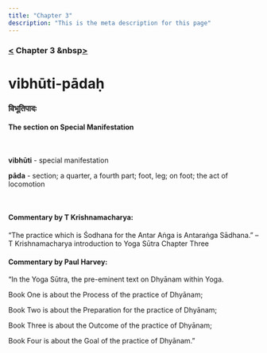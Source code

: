 ```yaml
---
title: "Chapter 3"
description: "This is the meta description for this page"
---
```


### [<](/Chapter-2/2-55/) Chapter 3 &nbsp[>](/Chapter-3/3-1/)

# vibhūti-pādaḥ

### विभूतिपादः

#### The section on Special Manifestation

<br />

**vibhūti** - special manifestation <br />

**pāda** - section; a quarter, a fourth part; foot, leg; on foot; the act of locomotion <br />

<br />

#### Commentary by T Krishnamacharya:

“The practice which is Śodhana for the Antar Aṅga
is Antaraṅga Sādhana.”
– T Krishnamacharya introduction to Yoga Sūtra Chapter Three

#### Commentary by Paul Harvey:

“In the Yoga Sūtra, the pre-eminent text on Dhyānam within Yoga.

Book One is about the Process of the practice of Dhyānam;

Book Two is about the Preparation for the practice of Dhyānam;

Book Three is about the Outcome of the practice of Dhyānam;

Book Four is about the Goal of the practice of Dhyānam.”
